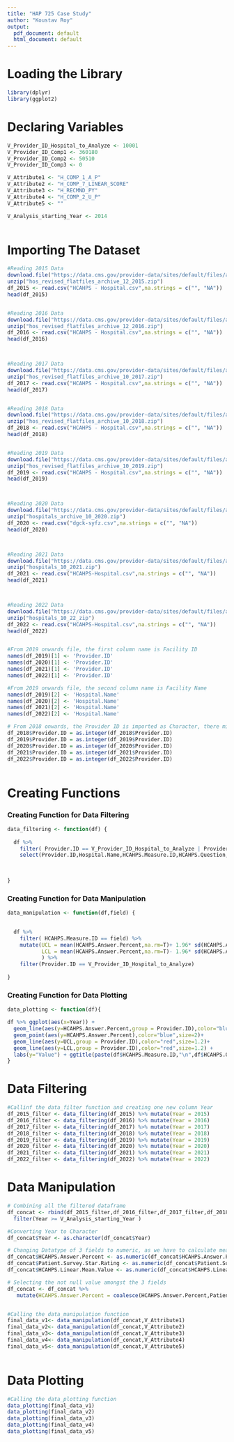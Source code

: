 ---
title: "HAP 725 Case Study"
author: "Koustav Roy"
output:
  pdf_document: default
  html_document: default
---

# Loading the Library

```{r loading_libraries, warning=FALSE}

library(dplyr)
library(ggplot2)

```

# Declaring Variables

```{r declaring_variables}

V_Provider_ID_Hospital_to_Analyze <- 10001
V_Provider_ID_Comp1 <- 360180
V_Provider_ID_Comp2 <- 50510
V_Provider_ID_Comp3 <- 0

V_Attribute1 <- "H_COMP_1_A_P"
V_Attribute2 <- "H_COMP_7_LINEAR_SCORE"
V_Attribute3 <- "H_RECMND_PY"
V_Attribute4 <- "H_COMP_2_U_P"
V_Attribute5 <- ""

V_Analysis_starting_Year <- 2014



```

# Importing The Dataset

```{r importing_data}

#Reading 2015 Data
download.file("https://data.cms.gov/provider-data/sites/default/files/archive/Hospitals/2015/hos_revised_flatfiles_archive_12_2015.zip","hos_revised_flatfiles_archive_12_2015.zip")
unzip("hos_revised_flatfiles_archive_12_2015.zip")
df_2015 <- read.csv("HCAHPS - Hospital.csv",na.strings = c("", "NA"))
head(df_2015)


#Reading 2016 Data
download.file("https://data.cms.gov/provider-data/sites/default/files/archive/Hospitals/2016/hos_revised_flatfiles_archive_12_2016.zip","hos_revised_flatfiles_archive_12_2016.zip")
unzip("hos_revised_flatfiles_archive_12_2016.zip")
df_2016 <- read.csv("HCAHPS - Hospital.csv",na.strings = c("", "NA"))
head(df_2016)



#Reading 2017 Data
download.file("https://data.cms.gov/provider-data/sites/default/files/archive/Hospitals/2017/hos_revised_flatfiles_archive_10_2017.zip","hos_revised_flatfiles_archive_10_2017.zip")
unzip("hos_revised_flatfiles_archive_10_2017.zip")
df_2017 <- read.csv("HCAHPS - Hospital.csv",na.strings = c("", "NA"))
head(df_2017)


#Reading 2018 Data
download.file("https://data.cms.gov/provider-data/sites/default/files/archive/Hospitals/2018/hos_revised_flatfiles_archive_10_2018.zip","hos_revised_flatfiles_archive_10_2018.zip")
unzip("hos_revised_flatfiles_archive_10_2018.zip")
df_2018 <- read.csv("HCAHPS - Hospital.csv",na.strings = c("", "NA"))
head(df_2018)


#Reading 2019 Data
download.file("https://data.cms.gov/provider-data/sites/default/files/archive/Hospitals/2019/hos_revised_flatfiles_archive_10_2019.zip","hos_revised_flatfiles_archive_10_2019.zip")
unzip("hos_revised_flatfiles_archive_10_2019.zip")
df_2019 <- read.csv("HCAHPS - Hospital.csv",na.strings = c("", "NA"))
head(df_2019)



#Reading 2020 Data
download.file("https://data.cms.gov/provider-data/sites/default/files/archive/Hospitals/2020/hospitals_archive_10_2020.zip","hospitals_archive_10_2020.zip")
unzip("hospitals_archive_10_2020.zip")
df_2020 <- read.csv("dgck-syfz.csv",na.strings = c("", "NA"))
head(df_2020)



#Reading 2021 Data
download.file("https://data.cms.gov/provider-data/sites/default/files/archive/Hospitals/2021/hospitals_10_2021.zip","hospitals_10_2021.zip")
unzip("hospitals_10_2021.zip")
df_2021 <- read.csv("HCAHPS-Hospital.csv",na.strings = c("", "NA"))
head(df_2021)



#Reading 2022 Data
download.file("https://data.cms.gov/provider-data/sites/default/files/archive/Hospitals/2022/hospitals_10_2022.zip","hospitals_10_22_zip")
unzip("hospitals_10_22_zip")
df_2022 <- read.csv("HCAHPS-Hospital.csv",na.strings = c("", "NA"))
head(df_2022)


#From 2019 onwards file, the first column name is Facility ID
names(df_2019)[1] <- 'Provider.ID'
names(df_2020)[1] <- 'Provider.ID'
names(df_2021)[1] <- 'Provider.ID'
names(df_2022)[1] <- 'Provider.ID'

#From 2019 onwards file, the second column name is Facility Name
names(df_2019)[2] <- 'Hospital.Name'
names(df_2020)[2] <- 'Hospital.Name'
names(df_2021)[2] <- 'Hospital.Name'
names(df_2022)[2] <- 'Hospital.Name'

# From 2018 onwards, the Provider ID is imported as Character, there might be some junk value
df_2018$Provider.ID = as.integer(df_2018$Provider.ID)
df_2019$Provider.ID = as.integer(df_2019$Provider.ID)
df_2020$Provider.ID = as.integer(df_2020$Provider.ID)
df_2021$Provider.ID = as.integer(df_2021$Provider.ID)
df_2022$Provider.ID = as.integer(df_2022$Provider.ID)



```

# Creating Functions

### Creating Function for Data Filtering

```{r data_filtering_function}



data_filtering <- function(df) {
  
  df %>%
    filter( Provider.ID == V_Provider_ID_Hospital_to_Analyze | Provider.ID == V_Provider_ID_Comp1 | Provider.ID == V_Provider_ID_Comp2 | Provider.ID == V_Provider_ID_Comp3 | Provider.ID == V_Provider_ID_Comp4, HCAHPS.Measure.ID == V_Attribute1 | HCAHPS.Measure.ID == V_Attribute2 | HCAHPS.Measure.ID == V_Attribute3 | HCAHPS.Measure.ID == V_Attribute4 | HCAHPS.Measure.ID == V_Attribute5) %>%
    select(Provider.ID,Hospital.Name,HCAHPS.Measure.ID,HCAHPS.Question,HCAHPS.Answer.Percent,Patient.Survey.Star.Rating,HCAHPS.Linear.Mean.Value)
  

    
}

```

### Creating Function for Data Manipulation

```{r data_manipulation_function}

data_manipulation <- function(df,field) {

  
  df %>% 
    filter( HCAHPS.Measure.ID == field) %>%
    mutate(UCL = mean(HCAHPS.Answer.Percent,na.rm=T)+ 1.96* sd(HCAHPS.Answer.Percent,na.rm=T),
           LCL = mean(HCAHPS.Answer.Percent,na.rm=T)- 1.96* sd(HCAHPS.Answer.Percent,na.rm=T)
           ) %>%
    filter(Provider.ID == V_Provider_ID_Hospital_to_Analyze)
  
}

```

### Creating Function for Data Plotting

```{r data_plotting_function}


data_plotting <- function(df){

df %>% ggplot(aes(x=Year)) +
  geom_line(aes(y=HCAHPS.Answer.Percent,group = Provider.ID),color="blue",size=1.)+
  geom_point(aes(y=HCAHPS.Answer.Percent),color="blue",size=2)+
  geom_line(aes(y=UCL,group = Provider.ID),color="red",size=1.2)+
  geom_line(aes(y=LCL,group = Provider.ID),color="red",size=1.2) +
  labs(y="Value") + ggtitle(paste(df$HCAHPS.Measure.ID,"\n",df$HCAHPS.Question))
}


```

# Data Filtering

```{r data_filtering}

#Callinf the data_filter function and creating one new column Year
df_2015_filter <- data_filtering(df_2015) %>% mutate(Year = 2015)
df_2016_filter <- data_filtering(df_2016) %>% mutate(Year = 2016)
df_2017_filter <- data_filtering(df_2017) %>% mutate(Year = 2017)
df_2018_filter <- data_filtering(df_2018) %>% mutate(Year = 2018)
df_2019_filter <- data_filtering(df_2019) %>% mutate(Year = 2019)
df_2020_filter <- data_filtering(df_2020) %>% mutate(Year = 2020)
df_2021_filter <- data_filtering(df_2021) %>% mutate(Year = 2021)
df_2022_filter <- data_filtering(df_2022) %>% mutate(Year = 2022)

```

# Data Manipulation

```{r data_manipulation}


# Combining all the filtered dataframe
df_concat <- rbind(df_2015_filter,df_2016_filter,df_2017_filter,df_2018_filter,df_2019_filter,df_2020_filter,df_2021_filter,df_2022_filter) %>%
  filter(Year >= V_Analysis_starting_Year )

#Converting Year to Character
df_concat$Year <- as.character(df_concat$Year)

# Changing Datatype of 3 fields to numeric, as we have to calculate mean and SD
df_concat$HCAHPS.Answer.Percent <- as.numeric(df_concat$HCAHPS.Answer.Percent)
df_concat$Patient.Survey.Star.Rating <- as.numeric(df_concat$Patient.Survey.Star.Rating)
df_concat$HCAHPS.Linear.Mean.Value <- as.numeric(df_concat$HCAHPS.Linear.Mean.Value)

# Selecting the not null value amongst the 3 fields
df_concat <- df_concat %>%
   mutate(HCAHPS.Answer.Percent = coalesce(HCAHPS.Answer.Percent,Patient.Survey.Star.Rating,HCAHPS.Linear.Mean.Value))


#Calling the data_manipulation function
final_data_v1<- data_manipulation(df_concat,V_Attribute1)
final_data_v2<- data_manipulation(df_concat,V_Attribute2)
final_data_v3<- data_manipulation(df_concat,V_Attribute3)
final_data_v4<- data_manipulation(df_concat,V_Attribute4)
final_data_v5<- data_manipulation(df_concat,V_Attribute5)



```

# Data Plotting

```{r data_plotting}

#Calling the data_plotting function
data_plotting(final_data_v1)
data_plotting(final_data_v2)
data_plotting(final_data_v3)
data_plotting(final_data_v4)
data_plotting(final_data_v5)
```
